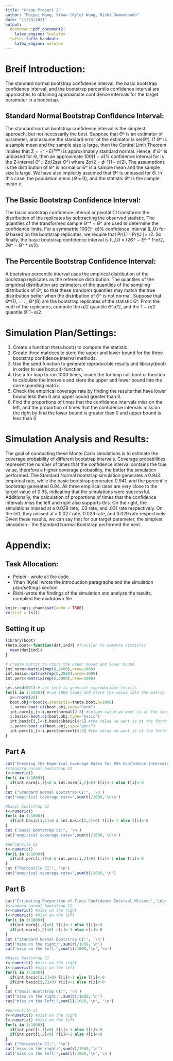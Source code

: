 ---
title: "Group Project 2"
author: "Peipei Wang, Yihao (Kyle) Wang, Rishi Gummakonda"
date: "11/23/2021"
output:
  bookdown::pdf_document2:
    latex_engine: lualatex
  tufte::tufte_handout:
    latex_engine: xelatex
---

# Breif Introduction:
The standard normal bootstrap confidence interval, the basic bootstrap confidence interval, and the bootstrap percentile confidence interval are approaches to obtaining approximate confidence intervals for the target parameter in a bootstrap. 

## Standard Normal Bootstrap Confidence Interval:

The standard normal bootstrap confidence interval is the simplest approach, but not necessarily the best. Suppose that $\Theta$^ is an estimator of parameter, and assume the standard error of the estimator is se($\Theta$^). If $\Theta$^ is a sample mean and the sample size is large, then the Central Limit Theorem implies that Z = =^ - E(^)se(^) is approximately standard normal. Hence, if $\Theta$^ is unbiased for $\Theta$, then an approximate 100(1 − $\alpha$)% confidence interval for is the Z-interval $\Theta$ˆ± Z$\alpha$/2se( $\Theta$^) where Z$\alpha$/2 = $\phi$-1(1 – $\alpha$/2). The assumptions is the distribution of $\Theta$^ is normal or $\Theta$^ is a sample mean and the sample size is large. We have also implicitly assumed that $\Theta$^ is unbiased for $\Theta$. In this case, the population mean ($\Theta$ = 0), and the statistic $\Theta$^ is the sample mean x. 


## The Basic Bootstrap Confidence Interval: 
The basic bootstrap confidence interval or pivotal CI transforms the distribution of the replicates by subtracting the observed statistic. The quantiles of the transformed sample $\Theta$^* − $\Theta$^ are used to determine the confidence limits. For a symmetric 100(1− $\alpha$)% confidence interval (L,U) for $\Theta$ based on the bootstrap replicates, we require that Pr(L) =Pr⁡(U  )= /2. So finally, the basic bootstrap confidence interval is (L,U) = (2$\Theta$^ − $\Theta$^ * 1-$\alpha$/2, 2θ^ − $\Theta$^ * $\alpha$/2). 


## The Percentile Bootstrap Confidence Interval:
A bootstrap percentile interval uses the empirical distribution of the bootstrap replicates as the reference distribution. The quantiles of the empirical distribution are estimators of the quantiles of the sampling distribution of $\Theta$^, so that these (random) quantiles may match the true distribution better when the distribution of $\Theta$^ is not normal. Suppose that $\Theta$^(1), . . . , $\Theta$^(B) are the bootstrap replicates of the statistic $\Theta$^. From the ecdf of the replicates, compute the $\alpha$/2 quantile $\Theta$ˆ$\alpha$/2, and the 1 − $\alpha$/2 quantile $\Theta$ˆ1−$\alpha$/2. 


# Simulation Plan/Settings: 
1. Create a function theta.boot() to compute the statistic.
2. Create three matrices to store the upper and lower bound for the three bootstrap confidence interval methods. 
3. Use the seed function to generate reproducible results and library(boot) in order to use boot.ci() function.
4. Use a for loop to run 1000 times, inside the for loop call boot.ci function to calculate the intervals and store the upper and lower bound into the corresponding matrix. 
5. Check the empirical coverage rate by finding the results that have lower bound less then 0 and upper bound greater than 0. 
6. Find the proportions of times that the confidence intervals miss on the left, and the proportion of times that the confidence intervals miss on the right by find the lower bound is greater than 0 and upper bound is less than 0. 

# Simulation Analysis and Results:
The goal of conducting these Monte Carlo simulations is to estimate the coverage probability of different bootstrap intervals. Coverage probabilities represent the number of times that the confidence interval contains the true value, therefore a higher coverage probability, the better the simulation performed. The Standard Normal bootstrap simulation generates a 0.944 empirical rate, while the basic bootstrap generated 0.941, and the percentile bootstrap generated 0.94. All three empirical rates are very close to the target value of 0.95, indicating that the simulations were successful. Additionally, the calculation of proportions of times that the confidence intervals miss the left and right also supports this. On the right, the simulations missed at a 0.029 rate, .03 rate, and .031 rate respectively. On the left, they missed at a 0.027 rate, 0.029 rate, and 0.029 rate respectively. Given these results, we can say that for our target parameter, the simplest simulation - the Standard Normal Bootstrap performed the best.



# Appendix:

## Task Allocation:

* Peipei - wrote all the code.
* Yihan (Kyle)-wrote the introduction paragraphs and the simulation plan/settings section
* Rishi-wrote the findings of the simulation and analyze the results, complied the markdown file

```{r setup, include=FALSE}
knitr::opts_chunk$set(echo = TRUE)
rm(list = ls())
```

## Setting it up
```{r}

library(boot)
theta.boot<-function(dat,ind){ #function to compute statistic
  mean(dat[ind])
}

# create matrix to store the upper bound and lower bound
int.norm<-matrix(rep(0,2000),nrow=1000) 
int.basic<-matrix(rep(0,2000),nrow=1000)
int.perc<-matrix(rep(0,2000),nrow=1000)

set.seed(001) # set seed to generate reproducible results
for(i in 1:1000){ #run 1000 times and store the value into the matrix
  x<-rnorm(20)
  boot.obj<-boot(x,statistic=theta.boot,R=2000)
  i.norm<-boot.ci(boot.obj,type="norm")
  int.norm[i,]<-i.norm$normal[2:3] #column value we want is at the second and third column
  i.basic<-boot.ci(boot.obj,type="basic")
  int.basic[i,]<-i.basic$basic[4:5] #the value we want is at the forth and fifth column
  i.perc<-boot.ci(boot.obj,type="perc")
  int.perc[i,]<-i.perc$percent[4:5] #the value we want is at the forth and fifth column
}

```


## Part A
```{r}

cat("Checking the Emperical Coverage Rates for 95% Confidence Intervals:","\n\n")
#standard normal bootstrap CI
t<-numeric()
for(i in 1:1000){
  if(int.norm[i,1]<0 & int.norm[i,2]>0) t[i]<-1 else t[i]<-0
}
cat ("Standard Normal Bootstrap CI:", '\n')
cat("empirical coverage rate=",sum(t)/1000,'\n\n')

#basic bootstrap CI
t<-numeric()
for(i in 1:1000){
  if(int.basic[i,1]<0 & int.basic[i,2]>0) t[i]<-1 else t[i]<-0
}
cat ("Basic Bootstrap CI:", '\n')
cat("empirical coverage rate=",sum(t)/1000,'\n\n')

#percentile CI
t<-numeric()
for(i in 1:1000){
  if(int.perc[i,1]<0 & int.perc[i,2]>0) t[i]<-1 else t[i]<-0
}
cat ("Percentile CI:", '\n')
cat("empirical coverage rate=",sum(t)/1000,'\n')

```

## Part B
```{r}

cat('Estimating Porportion of Times Confidence Interval Misses:','\n\n')
#standard normal bootstrap CI
r<-numeric() #miss on the right
l<-numeric() #miss on the left
for(i in 1:1000){
  if(int.norm[i,1]>0) l[i]<-1 else l[i]<-0
  if(int.norm[i,2]<0) r[i]<-1 else r[i]<-0
}
cat ("Standard Normal Bootstrap CI:", '\n')
cat("miss on the right:",sum(r)/1000,'\n')
cat("miss on the left:",sum(l)/1000,'\n','\n')

#basic bootstrap CI
r<-numeric() #miss on the right
l<-numeric() #miss on the left
for(i in 1:1000){
  if(int.basic[i,1]>0) l[i]<-1 else l[i]<-0
  if(int.basic[i,2]<0) r[i]<-1 else r[i]<-0
}
cat ("Basic Bootstrap CI:", '\n')
cat("miss on the right:",sum(r)/1000,'\n')
cat("miss on the left:",sum(l)/1000,'\n', '\n')

#percentile CI
r<-numeric() #miss on the right
l<-numeric() #miss on the left
for(i in 1:1000){
  if(int.perc[i,1]>0) l[i]<-1 else l[i]<-0
  if(int.perc[i,2]<0) r[i]<-1 else r[i]<-0
}
cat ("Percentile CI:", '\n')
cat("miss on the right:",sum(r)/1000,'\n')
cat("miss on the left:",sum(l)/1000,'\n','\n')

```

